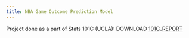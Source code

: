 ```yaml
---
title: NBA Game Outcome Prediction Model 
---
```


Project done as a part of Stats 101C (UCLA):
DOWNLOAD [101C_REPORT](/101C_Final_Report.pdf)
